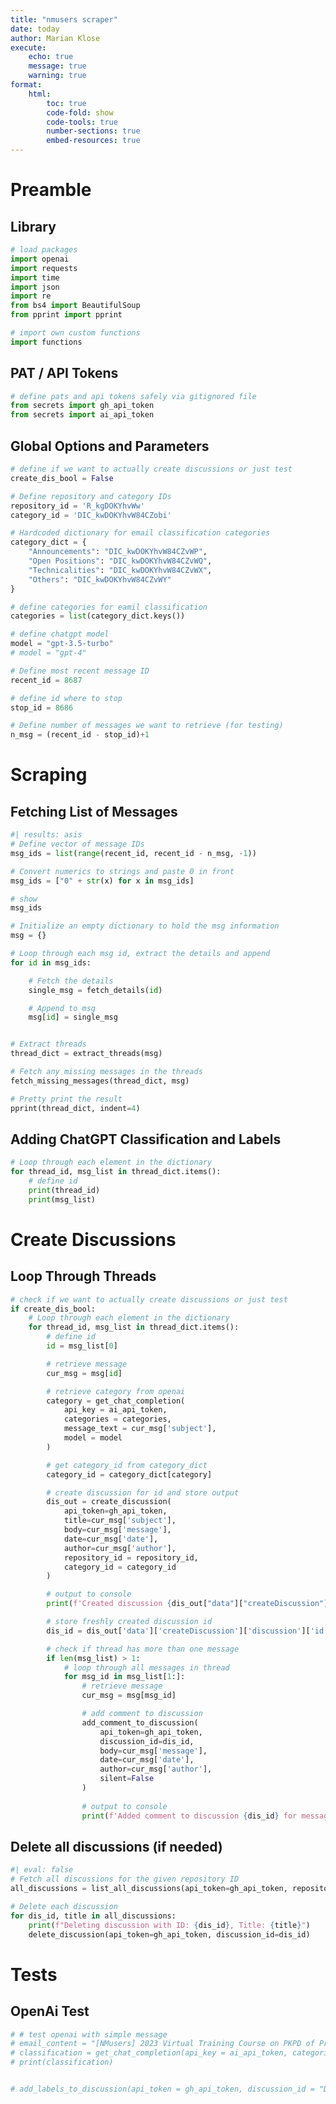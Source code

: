 ```yaml
---
title: "nmusers scraper"
date: today
author: Marian Klose
execute: 
    echo: true
    message: true
    warning: true
format:
    html:
        toc: true
        code-fold: show
        code-tools: true
        number-sections: true
        embed-resources: true
---
```


# Preamble

## Library

```python
# load packages
import openai
import requests
import time
import json
import re
from bs4 import BeautifulSoup
from pprint import pprint

# import own custom functions
import functions
```

## PAT / API Tokens

```python
# define pats and api tokens safely via gitignored file 
from secrets import gh_api_token
from secrets import ai_api_token
```

## Global Options and Parameters

```python
# define if we want to actually create discussions or just test
create_dis_bool = False

# Define repository and category IDs
repository_id = 'R_kgDOKYhvWw'
category_id = 'DIC_kwDOKYhvW84CZobi'

# Hardcoded dictionary for email classification categories
category_dict = {
    "Announcements": "DIC_kwDOKYhvW84CZvWP",
    "Open Positions": "DIC_kwDOKYhvW84CZvWQ",
    "Technicalities": "DIC_kwDOKYhvW84CZvWX",
    "Others": "DIC_kwDOKYhvW84CZvWY"
}

# define categories for eamil classification
categories = list(category_dict.keys())

# define chatgpt model
model = "gpt-3.5-turbo"
# model = "gpt-4"

# Define most recent message ID
recent_id = 8687

# define id where to stop
stop_id = 8686

# Define number of messages we want to retrieve (for testing)
n_msg = (recent_id - stop_id)+1
```


# Scraping

## Fetching List of Messages

```python
#| results: asis
# Define vector of message IDs
msg_ids = list(range(recent_id, recent_id - n_msg, -1))

# Convert numerics to strings and paste 0 in front
msg_ids = ["0" + str(x) for x in msg_ids]

# show
msg_ids

# Initialize an empty dictionary to hold the msg information
msg = {}

# Loop through each msg id, extract the details and append
for id in msg_ids:

    # Fetch the details
    single_msg = fetch_details(id)

    # Append to msg
    msg[id] = single_msg


# Extract threads
thread_dict = extract_threads(msg)

# Fetch any missing messages in the threads
fetch_missing_messages(thread_dict, msg)

# Pretty print the result
pprint(thread_dict, indent=4)
```


## Adding ChatGPT Classification and Labels

```python
# Loop through each element in the dictionary
for thread_id, msg_list in thread_dict.items():
    # define id
    print(thread_id)
    print(msg_list)
```


# Create Discussions

## Loop Through Threads

```python
# check if we want to actually create discussions or just test
if create_dis_bool:
    # Loop through each element in the dictionary
    for thread_id, msg_list in thread_dict.items():
        # define id
        id = msg_list[0]

        # retrieve message
        cur_msg = msg[id]

        # retrieve category from openai
        category = get_chat_completion(
            api_key = ai_api_token,
            categories = categories,
            message_text = cur_msg['subject'],
            model = model
        )

        # get category_id from category_dict
        category_id = category_dict[category]

        # create discussion for id and store output
        dis_out = create_discussion(
            api_token=gh_api_token,
            title=cur_msg['subject'],
            body=cur_msg['message'],
            date=cur_msg['date'],
            author=cur_msg['author'],
            repository_id = repository_id,
            category_id = category_id
        )

        # output to console
        print(f'Created discussion {dis_out["data"]["createDiscussion"]["discussion"]["id"]} for message {id}.')

        # store freshly created discussion id
        dis_id = dis_out['data']['createDiscussion']['discussion']['id']

        # check if thread has more than one message
        if len(msg_list) > 1:
            # loop through all messages in thread
            for msg_id in msg_list[1:]:
                # retrieve message
                cur_msg = msg[msg_id]

                # add comment to discussion
                add_comment_to_discussion(
                    api_token=gh_api_token,
                    discussion_id=dis_id,
                    body=cur_msg['message'],
                    date=cur_msg['date'],
                    author=cur_msg['author'],
                    silent=False
                )
                
                # output to console
                print(f'Added comment to discussion {dis_id} for message {msg_id}.')

```


## Delete all discussions (if needed)

```python
#| eval: false
# Fetch all discussions for the given repository ID
all_discussions = list_all_discussions(api_token=gh_api_token, repository_id=repository_id)

# Delete each discussion
for dis_id, title in all_discussions:
    print(f"Deleting discussion with ID: {dis_id}, Title: {title}")
    delete_discussion(api_token=gh_api_token, discussion_id=dis_id)
```


# Tests

## OpenAi Test

```python
# # test openai with simple message
# email_content = "[NMusers] 2023 Virtual Training Course on PKPD of Protein Therapeutics, November 28-30 "
# classification = get_chat_completion(api_key = ai_api_token, categories = categories, message_text = email_content)
# print(classification)


# add_labels_to_discussion(api_token = gh_api_token, discussion_id = "D_kwDOKYhvW84AVshP" , labels = ["LA_kwDOKYhvW88AAAABZzOrMA", "LA_kwDOKYhvW88AAAABZzPGkQ"])
```